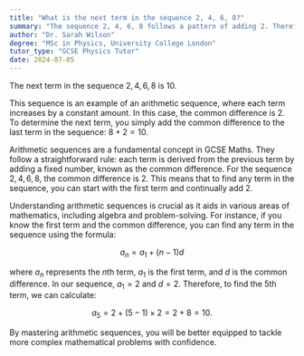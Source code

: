 ```yaml
---
title: "What is the next term in the sequence 2, 4, 6, 8?"
summary: "The sequence 2, 4, 6, 8 follows a pattern of adding 2. Therefore, the next term is 10."
author: "Dr. Sarah Wilson"
degree: "MSc in Physics, University College London"
tutor_type: "GCSE Physics Tutor"
date: 2024-07-05
---
```


The next term in the sequence $2, 4, 6, 8$ is $10$.

This sequence is an example of an arithmetic sequence, where each term increases by a constant amount. In this case, the common difference is $2$. To determine the next term, you simply add the common difference to the last term in the sequence: $8 + 2 = 10$.

Arithmetic sequences are a fundamental concept in GCSE Maths. They follow a straightforward rule: each term is derived from the previous term by adding a fixed number, known as the common difference. For the sequence $2, 4, 6, 8$, the common difference is $2$. This means that to find any term in the sequence, you can start with the first term and continually add $2$.

Understanding arithmetic sequences is crucial as it aids in various areas of mathematics, including algebra and problem-solving. For instance, if you know the first term and the common difference, you can find any term in the sequence using the formula:

$$
a_n = a_1 + (n-1)d
$$

where $a_n$ represents the $n$th term, $a_1$ is the first term, and $d$ is the common difference. In our sequence, $a_1 = 2$ and $d = 2$. Therefore, to find the 5th term, we can calculate:

$$
a_5 = 2 + (5-1) \times 2 = 2 + 8 = 10.
$$

By mastering arithmetic sequences, you will be better equipped to tackle more complex mathematical problems with confidence.
    